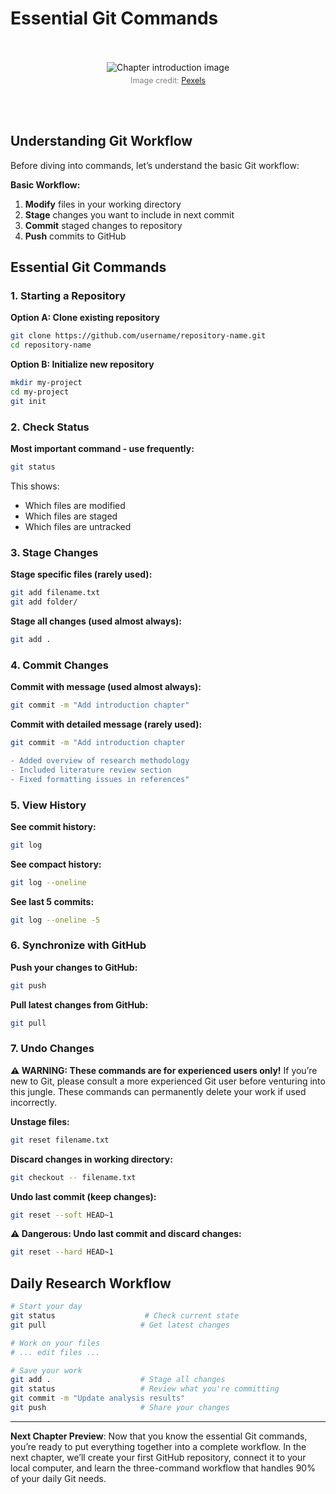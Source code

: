 # Essential Git Commands


<br><br>
<div style="text-align: center;">
<img src="images/commands.jpg" alt="Chapter introduction image" style="max-width: 100%; height: auto;">
<figcaption style="font-size: 0.9em; color: gray; margin-top: 5px;">
    Image credit: <a href="https://www.pexels.com/photo/black-poodle-lying-on-grass-7516307/" target="_blank">Pexels</a>
</figcaption>
</div>
<br><br>


## Understanding Git Workflow

Before diving into commands, let's understand the basic Git workflow:

**Basic Workflow:**

1. **Modify** files in your working directory
2. **Stage** changes you want to include in next commit
3. **Commit** staged changes to repository
4. **Push** commits to GitHub

## Essential Git Commands

### 1. Starting a Repository

**Option A: Clone existing repository**
```bash
git clone https://github.com/username/repository-name.git
cd repository-name
```

**Option B: Initialize new repository**
```bash
mkdir my-project
cd my-project
git init
```

### 2. Check Status

**Most important command - use frequently:**

```bash
git status
```

This shows:

- Which files are modified
- Which files are staged
- Which files are untracked

### 3. Stage Changes

**Stage specific files (rarely used):**
```bash
git add filename.txt
git add folder/
```

**Stage all changes (used almost always):**
```bash
git add .
```

### 4. Commit Changes

**Commit with message (used almost always):**
```bash
git commit -m "Add introduction chapter"
```

**Commit with detailed message (rarely used):**
```bash
git commit -m "Add introduction chapter

- Added overview of research methodology
- Included literature review section
- Fixed formatting issues in references"
```

### 5. View History

**See commit history:**
```bash
git log
```

**See compact history:**
```bash
git log --oneline
```

**See last 5 commits:**
```bash
git log --oneline -5
```

### 6. Synchronize with GitHub

**Push your changes to GitHub:**
```bash
git push
```

**Pull latest changes from GitHub:**
```bash
git pull
```

### 7. Undo Changes

**⚠️ WARNING: These commands are for experienced users only!** If you're new to Git, please consult a more experienced Git user before venturing into this jungle. These commands can permanently delete your work if used incorrectly.

**Unstage files:**
```bash
git reset filename.txt
```

**Discard changes in working directory:**
```bash
git checkout -- filename.txt
```

**Undo last commit (keep changes):**
```bash
git reset --soft HEAD~1
```

**⚠️ Dangerous: Undo last commit and discard changes:**
```bash
git reset --hard HEAD~1
```

## Daily Research Workflow

```bash
# Start your day
git status                    # Check current state
git pull                     # Get latest changes

# Work on your files
# ... edit files ...

# Save your work
git add .                    # Stage all changes
git status                   # Review what you're committing
git commit -m "Update analysis results"
git push                     # Share your changes
```

---

**Next Chapter Preview**: Now that you know the essential Git commands, you're ready to put everything together into a complete workflow. In the next chapter, we'll create your first GitHub repository, connect it to your local computer, and learn the three-command workflow that handles 90% of your daily Git needs. 